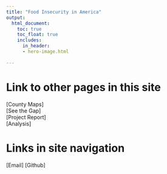 ```yaml
---
title: "Food Insecurity in America"
output:
  html_document:
    toc: true
    toc_float: true
    includes:
      in_header: 
      - hero-image.html
    
---
```


<style>
body {
    position: absolute;
    left: 0px;}
</style>


# Link to other pages in this site

[County Maps]\
[See the Gap]\
[Project Report]\
[Analysis]

# Links in site navigation

[Email]
[Github]